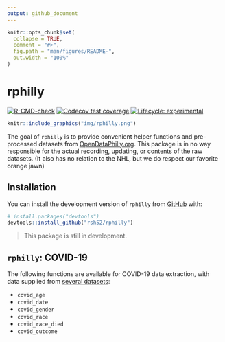 ```yaml
---
output: github_document
---
```


<!-- README.md is generated from README.Rmd. Please edit that file -->

```r
knitr::opts_chunk$set(
  collapse = TRUE,
  comment = "#>",
  fig.path = "man/figures/README-",
  out.width = "100%"
)
```

# rphilly

<!-- badges: start -->
[![R-CMD-check](https://github.com/rsh52/rphilly/workflows/R-CMD-check/badge.svg)](https://github.com/rsh52/rphilly/actions)
[![Codecov test coverage](https://codecov.io/gh/rsh52/rphilly/branch/master/graph/badge.svg)](https://codecov.io/gh/rsh52/rphilly?branch=master)
[![Lifecycle: experimental](https://img.shields.io/badge/lifecycle-experimental-orange.svg)](https://lifecycle.r-lib.org/articles/stages.html#experimental)
<!-- badges: end -->

```r

knitr::include_graphics("img/rphilly.png")

```

The goal of `rphilly` is to provide convenient helper functions and pre-processed datasets from [OpenDataPhilly.org](https://www.opendataphilly.org/). This package is in no way responsible for the actual recording, updating, or contents of the raw datasets. (It also has no relation to the NHL, but we do respect our favorite orange jawn)

## Installation

You can install the development version of `rphilly` from [GitHub](https://github.com/) with:

``` r
# install.packages("devtools")
devtools::install_github("rsh52/rphilly")
```

> This package is still in development.

## `rphilly`: COVID-19

The following functions are available for COVID-19 data extraction, with data supplied from [several datasets](https://www.opendataphilly.org/organization/city-of-philadelphia?q=covid&sort=score+desc%2C+metadata_modified+desc):

- `covid_age`
- `covid_date`
- `covid_gender`
- `covid_race`
- `covid_race_died`
- `covid_outcome`
